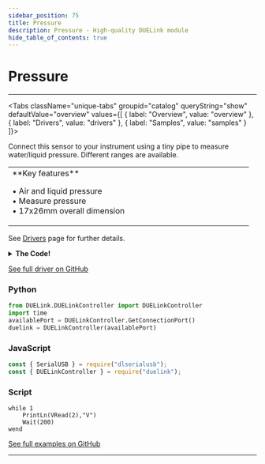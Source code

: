 ```yaml
---
sidebar_position: 75
title: Pressure
description: Pressure - High-quality DUELink module
hide_table_of_contents: true
---
```



# Pressure

<ImageSection 
  product="sepressure100-b"
  tagline="Air and Liquid Pressure Sensor"
/>

---

<Tabs className="unique-tabs" groupid="catalog" queryString="show" defaultValue="overview"
  values={[
    {
        label: "Overview",
        value: "overview"
    },
    {
        label: "Drivers",
        value: "drivers"
    },
    {
        label: "Samples",
        value: "samples"
    }
]}>

<TabItem value="overview">

Connect this sensor to your instrument using a tiny pipe to measure water/liquid pressure. Different ranges are available.

<table><td width='50%'>
**Key features**

• Air and liquid pressure<br/>
• Measure pressure<br/>
• 17x26mm overall dimension<br/>

</td><td width='50%'>

</td></table>

</TabItem>

<TabItem value="drivers">

See [Drivers](/docs/engine/drivers) page for further details.

<details>
<summary><strong>The Code!</strong></summary>

**Pressure Driver**

```text
##### Pressure Driver #####

# No need for a driver!
# Use standard library VRead(2) to read the voltage then convert to pressure level

####################
```

</details>

[See full driver on GitHub](https://github.com/ghi-electronics/duelink-website/tree/main/static/code/drivers)

</TabItem>

<TabItem value="samples">

### Python

```python
from DUELink.DUELinkController import DUELinkController
import time
availablePort = DUELinkController.GetConnectionPort()
duelink = DUELinkController(availablePort)
```

### JavaScript

```javascript
const { SerialUSB } = require("dlserialusb");
const { DUELinkController } = require("duelink");
```

### Script

```text
while 1
    PrintLn(VRead(2),"V")
    Wait(200)
wend

```

[See full examples on GitHub](https://github.com/ghi-electronics/duelink-website/tree/main/static/code/samples)

</TabItem>

</Tabs>

---

<OrderSection
    product="DUELink Pressure"
    partnumber="GDL-SEPRESSURE100-B"
    price="$0.00"
/>
